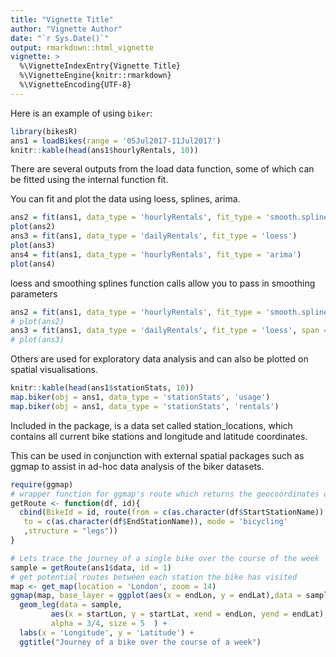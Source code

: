 ```yaml
---
title: "Vignette Title"
author: "Vignette Author"
date: "`r Sys.Date()`"
output: rmarkdown::html_vignette
vignette: >
  %\VignetteIndexEntry{Vignette Title}
  %\VignetteEngine{knitr::rmarkdown}
  %\VignetteEncoding{UTF-8}
---
```


Here is an example of using `biker`:

```r
library(bikesR)
ans1 = loadBikes(range = '05Jul2017-11Jul2017')
knitr::kable(head(ans1$hourlyRentals, 10))
```

There are several outputs from the load data function, some of which can be fitted using the internal function fit.

You can fit and plot the data using loess, splines, arima.


```r
ans2 = fit(ans1, data_type = 'hourlyRentals', fit_type = 'smooth.spline')
plot(ans2)
ans3 = fit(ans1, data_type = 'dailyRentals', fit_type = 'loess')
plot(ans3)
ans4 = fit(ans1, data_type = 'hourlyRentals', fit_type = 'arima')
plot(ans4)
```

loess and smoothing splines function calls allow you to pass in smoothing parameters
```r
ans2 = fit(ans1, data_type = 'hourlyRentals', fit_type = 'smooth.spline', spar = 0.5)
# plot(ans2)
ans3 = fit(ans1, data_type = 'dailyRentals', fit_type = 'loess', span = 5)
# plot(ans3)

```

Others are used for exploratory data analysis and can also be plotted on spatial visualisations.
```r
knitr::kable(head(ans1$stationStats, 10))
map.biker(obj = ans1, data_type = 'stationStats', 'usage')
map.biker(obj = ans1, data_type = 'stationStats', 'rentals')

```

Included in the package, is a data set called station_locations, which contains all current bike stations and longitude and latitude coordinates.

<!-- ```{r} -->

<!-- # knitr::kable(head(ans1$station_locations, 10)) -->
<!-- ``` -->

This can be used in conjunction with external spatial packages such as ggmap to assist in ad-hoc data analysis of the biker datasets.

```r
require(ggmap)
# wrapper function for ggmap's route which returns the geocoordinates of the route created by the route function.
getRoute <- function(df, id){
  cbind(BikeId = id, route(from = c(as.character(df$StartStationName)),
   to = c(as.character(df$EndStationName)), mode = 'bicycling'
   ,structure = "legs"))
}

# Lets trace the journey of a single bike over the course of the week
sample = getRoute(ans1$data, id = 1)
# get potential routes between each station the bike has visited
map <- get_map(location = 'London', zoom = 14)
ggmap(map, base_layer = ggplot(aes(x = endLon, y = endLat),data = sample)) +
  geom_leg(data = sample,
         aes(x = startLon, y = startLat, xend = endLon, yend = endLat),
         alpha = 3/4, size = 5  ) +
  labs(x = 'Longitude', y = 'Latitude') +
  ggtitle("Journey of a bike over the course of a week")
```

<!-- devtools::install() -->

